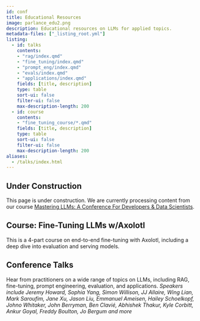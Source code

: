 ```yaml
---
id: conf
title: Educational Resources
image: parlance_edu2.png
description: Educational resources on LLMs for applied topics.
metadata-files: ["_listing_root.yml"]
listing:
  - id: talks
    contents: 
    - "rag/index.qmd"
    - "fine_tuning/index.qmd"
    - "prompt_eng/index.qmd"
    - "evals/index.qmd"
    - "applications/index.qmd"
    fields: [title, description]
    type: table
    sort-ui: false
    filter-ui: false
    max-description-length: 200
  - id: course
    contents: 
    - "fine_tuning_course/*.qmd"
    fields: [title, description]
    type: table
    sort-ui: false
    filter-ui: false
    max-description-length: 200
aliases:
  - /talks/index.html
---
```


:::{.callout-caution}
## Under Construction

This page is under construction.  We are currently processing content from our course [Mastering LLMs: A Conference For Developers & Data Scientists](https://maven.com/parlance-labs/fine-tuning).

:::

## Course: Fine-Tuning LLMs w/Axolotl

This is a 4-part course on end-to-end fine-tuning with Axolotl, including a deep dive into evaluation and serving models.

:::{#course}
:::

## Conference Talks

Hear from practitioners on a wide range of topics on LLMs, including RAG, fine-tuning, prompt engineering, evaluation, and applications.  _Speakers include Jeremy Howard, Sophia Yang, Simon Willison, JJ Allaire, Wing Lian, Mark Saroufim, Jane Xu, Jason Liu, Emmanuel Ameisen, Hailey Schoelkopf, Johno Whitaker, John Berryman, Ben Clavié, Abhishek Thakur, Kyle Corbitt, Ankur Goyal, Freddy Boulton, Jo Bergum and more_

:::{#talks}
:::

<center><script async data-uid="6379a28bdb" src="https://hamel.ck.page/6379a28bdb/index.js"></script></center>